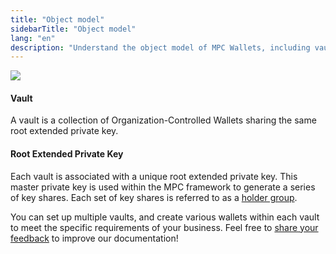 ```yaml
---
title: "Object model"
sidebarTitle: "Object model"
lang: "en"
description: "Understand the object model of MPC Wallets, including vaults and root extended private keys."
---
```

<img src="/en/images/mpc-wallet/OCW.svg"/>

#### Vault
A vault is a collection of Organization-Controlled Wallets sharing the same root extended private key.

#### Root Extended Private Key
Each vault is associated with a unique root extended private key. This master private key is used within the MPC framework to generate a series of key shares. Each set of key shares is referred to as a [holder group](/en/portal/mpc-wallets/ocw/create-key-share-groups).

You can set up multiple vaults, and create various wallets within each vault to meet the specific requirements of your business.
<Tip>Feel free to [share your feedback](https://forms.zohopublic.com/cobo/form/DocumentFeedbackForm/formperma/QvLOhxJv1_JMsJ-1dleZ8Itb_7rzN-LtgvsDdxosoVI?referrername=manuals) to improve our documentation!</Tip>